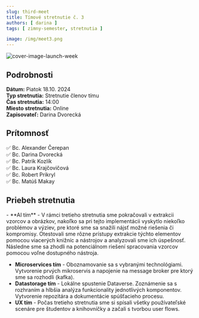 ```yaml
---
slug: third-meet
title: Tímové stretnutie č. 3
authors: [ darina ]
tags: [ zimny-semester, stretnutia ]

image: /img/meet3.png
---
```

![cover-image-launch-week](/img/meet3.png)

<!-- ❌✅ -->
<!-- truncate -->

## Podrobnosti

**Dátum:** Piatok 18.10. 2024  
**Typ stretnutia:** Stretnutie členov tímu  
**Čas stretnutia:** 14:00  
**Miesto stretnutia:** Online   
**Zapisovateľ:** Darina Dvorecká


## Prítomnosť
 
 ✅ Bc. Alexander Čerepan  
 ✅ Bc. Darina Dvorecká  
 ✅ Bc. Patrik Kozlík  
 ✅ Bc. Laura Krajčovičová  
 ✅ Bc. Robert Prikryl  
 ✅ Bc. Matúš Makay

## Priebeh stretnutia
<div style={{ textAlign: 'justify' }}>
- **AI tím** - V rámci tretieho stretnutia sme pokračovali v extrakcii vzorcov a obrázkov, nakoľko sa pri tejto implementácii vyskytlo niekoľko problémov a výziev, pre ktoré sme sa snažili nájsť možné riešenia či kompromisy. 
Otestovali sme rôzne prístupy extrakcie týchto elementov pomocou viacerých knižníc a nástrojov a analyzovali sme ich úspešnosť. 
Následne sme sa zhodli na potenciálnom riešení spracovania vzorcov pomocou voľne dostupného nástroja.

- **Microservices tím** - Oboznamovanie sa s vybranými technológiami. Vytvorenie prvých mikroservis a napojenie na message broker pre ktorý sme sa rozhodli (kafka).
- **Datastorage tím** - Lokálne spustenie Dataverse. Zoznámenie sa s rozhraním a hlbšia analýza funkcionality jednotlivých komponentov. 
Vytvorenie repozitára a dokumentácie spúšťacieho procesu.
- **UX tím** - Počas tretieho stretnutia sme si spísali všetky používateľské scenáre pre študentov a knihovníčky a začali s tvorbou user flows.
</div>